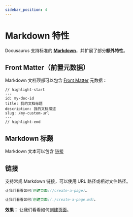 ```yaml
---
sidebar_position: 4
---
```


# Markdown 特性

Docusaurus 支持标准的 **[Markdown](https://daringfireball.net/projects/markdown/syntax)**，并扩展了部分**额外特性**。

## Front Matter（前置元数据）

Markdown 文档顶部可以包含 [Front Matter](https://jekyllrb.com/docs/front-matter/) 元数据：

```text title="my-doc.md"
// highlight-start
---
id: my-doc-id
title: 我的文档标题
description: 我的文档描述
slug: /my-custom-url
---
// highlight-end
```

## Markdown 标题

Markdown 文本可以包含 [链接](./hello.md)

## 链接

支持常规 Markdown 链接，可以使用 URL 路径或相对文件路径。

```md
让我们看看如何[创建页面](/create-a-page)。
```

```md
让我们看看如何[创建页面](./create-a-page.md)。
```

**效果：** 让我们看看如何[创建页面](./create-a-page.md)。
